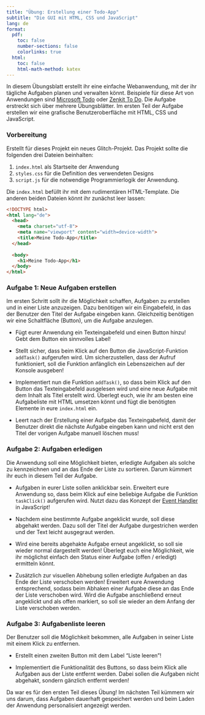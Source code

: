 ```yaml
---
title: "Übung: Erstellung einer Todo-App"
subtitle: "Die GUI mit HTML, CSS und JavaScript"
lang: de
format:
  pdf:
    toc: false
    number-sections: false
    colorlinks: true
  html:
    toc: false
    html-math-method: katex
---
```


In diesem Übungsblatt erstellt ihr eine einfache Webanwendung, mit der ihr tägliche Aufgaben planen und verwalten könnt. Beispiele für diese Art von Anwendungen sind [Microsoft Todo](https://todo.microsoft.com/) oder [Zenkit To Do](https://zenkit.com/en/todo/). Die Aufgabe erstreckt sich über mehrere Übungsblätter. Im ersten Teil der Aufgabe erstellen wir eine grafische Benutzeroberfläche mit HTML, CSS und JavaScript.

### Vorbereitung

Erstellt für dieses Projekt ein neues Glitch-Projekt. Das Projekt sollte die folgenden drei Dateien beinhalten:

1. `index.html` als Startseite der Anwendung
2. `styles.css` für die Definition des verwendeten Designs
3. `script.js` für die notwendige Programmierlogik der Anwendung.

Die `index.html` befüllt ihr mit dem rudimentären HTML-Template. Die anderen beiden Dateien könnt ihr zunächst leer lassen:

```html
<!DOCTYPE html>
<html lang="de">
  <head>
    <meta charset="utf-8">
    <meta name="viewport" content="width=device-width">
    <title>Meine Todo-App</title>
  </head>
  
  <body>
    <h1>Meine Todo-App</h1>
  </body>
</html>
```

### Aufgabe 1: Neue Aufgaben erstellen

Im ersten Schritt sollt ihr die Möglichkeit schaffen, Aufgaben zu erstellen und in einer Liste anzuzeigen. Dazu benötigen wir ein Eingabefeld, in das der Benutzer den Titel der Aufgabe eingeben kann. Gleichzeitig benötigen wir eine Schaltfläche (Button), um die Aufgabe anzulegen.

- Fügt eurer Anwendung ein Texteingabefeld und einen Button hinzu! Gebt dem Button ein sinnvolles Label!

- Stellt sicher, dass beim Klick auf den Button die JavaScript-Funktion `addTask()` aufgerufen wird. Um sicherzustellen, dass der Aufruf funktioniert, soll die Funktion anfänglich ein Lebenszeichen auf der Konsole ausgeben!

- Implementiert nun die Funktion `addTask()`, so dass beim Klick auf den Button das Texteingabefeld ausgelesen wird und eine neue Aufgabe mit dem Inhalt als Titel erstellt wird. Überlegt euch, wie ihr am besten eine Aufgabeliste mit HTML umsetzen könnt und fügt die benötigten Elemente in eure `index.html` ein.

- Leert nach der Erstellung einer Aufgabe das Texteingabefeld, damit der Benutzer direkt die nächste Aufgabe eingeben kann und nicht erst den Titel der vorigen Aufgabe manuell löschen muss!

### Aufgabe 2: Aufgaben erledigen

Die Anwendung soll eine Möglichkeit bieten, erledigte Aufgaben als solche zu kennzeichnen und an das Ende der Liste zu sortieren. Darum kümmert ihr euch in diesem Teil der Aufgabe.

- Aufgaben in eurer Liste sollen anklickbar sein. Erweitert eure Anwendung so, dass beim Klick auf eine beliebige Aufgabe die Funktion `taskClick()` aufgerufen wird. Nutzt dazu das Konzept der [Event Handler](https://developer.mozilla.org/en-US/docs/Learn/JavaScript/Building_blocks/Events) in JavaScript!

- Nachdem eine bestimmte Aufgabe angeklickt wurde, soll diese abgehakt werden. Dazu soll der Titel der Aufgabe durgestrichen werden und der Text leicht ausgegraut werden. 

- Wird eine bereits abgehakte Aufgabe erneut angeklickt, so soll sie wieder normal dargestellt werden! Überlegt euch eine Möglichkeit, wie ihr möglichst einfach den Status einer Aufgabe (offen / erledigt) ermitteln könnt.

- Zusätzlich zur visuellen Abhebung sollen erledigte Aufgaben an das Ende der Liste verschoben werden! Erweitert eure Anwendung entsprechend, sodass beim Abhaken einer Aufgabe diese an das Ende der Liste verschoben wird. Wird die Aufgabe anschließend erneut angeklickt und als offen markiert, so soll sie wieder an dem Anfang der Liste verschoben werden.

### Aufgabe 3: Aufgabenliste leeren

Der Benutzer soll die Möglichkeit bekommen, alle Aufgaben in seiner Liste mit einem Klick zu entfernen.

- Erstellt einen zweiten Button mit dem Label "Liste leeren"!

- Implementiert die Funktionalität des Buttons, so dass beim Klick alle Aufgaben aus der Liste entfernt werden. Dabei sollen die Aufgaben nicht abgehakt, sondern gänzlich entfernt werden!


Da war es für den ersten Teil dieses Übung! Im nächsten Teil kümmern wir uns darum, dass Aufgaben dauerhaft gespeichert werden und beim Laden der Anwendung personalisiert angezeigt werden.



